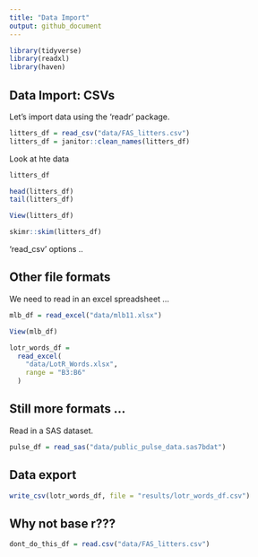 ```yaml
---
title: "Data Import"
output: github_document
---
```


```r
library(tidyverse)
library(readxl)
library(haven)
```


## Data Import: CSVs

Let's import data using the 'readr' package.

```r
litters_df = read_csv("data/FAS_litters.csv")
litters_df = janitor::clean_names(litters_df)
```

Look at hte data

```r
litters_df

head(litters_df)
tail(litters_df)
```

```r
View(litters_df)
```

```r
skimr::skim(litters_df)
```

'read_csv' options ..


## Other file formats

We need to read in an excel spreadsheet ...

```r
mlb_df = read_excel("data/mlb11.xlsx")
```

```r
View(mlb_df)
```

```r
lotr_words_df =
  read_excel(
    "data/LotR_Words.xlsx",
    range = "B3:B6"
  )
```


## Still more formats ...

Read in a SAS dataset.

```r
pulse_df = read_sas("data/public_pulse_data.sas7bdat")
```


## Data export

```r
write_csv(lotr_words_df, file = "results/lotr_words_df.csv")
```


## Why not base r???

```r
dont_do_this_df = read.csv("data/FAS_litters.csv")
```

